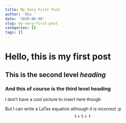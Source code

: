 ```yaml
---
title: My Very First Post
author: 'Shu '
date: '2020-06-08'
slug: my-very-first-post
categories: []
tags: []
---
```


# Hello, this is my first post
## This is the second level *heading*
### And this of course is the third level **heading**

I don't have a cool picture to insert here though

But I can write a LaTex equation although it is incorrect :p
$$
1 + 1 = 1
$$
